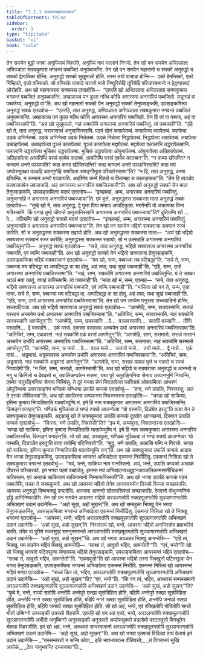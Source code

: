 ```yaml
---
title: "7.1.1 छसक्यपब्बज्जाकथा"
tableOfContents: false
sidebar:
  order: 1
type: "tipitaka"
basket: "vi"
book: "cula"
---
```



<DynamicBreadcrumb />

<Division number="330" book="cula">

<Paragraph number="1492" book="cula">
तेन समयेन बुद्धो भगवा अनुपियायं विहरति, अनुपियं नाम मल्लानं निगमो. तेन खो पन समयेन अभिञ्ञाता अभिञ्ञाता सक्यकुमारा भगवन्तं पब्बजितं अनुपब्बजन्ति. तेन खो पन समयेन महानामो च सक्को अनुरुद्धो च सक्को द्वेभातिका होन्ति. अनुरुद्धो सक्को सुखुमालो होति. तस्स तयो पासादा होन्ति—  एको हेमन्तिको, एको गिम्हिको, एको वस्सिको. सो वस्सिके पासादे चत्तारो मासे निप्पुरिसेहि तूरियेहि परिचारयमानो न हेट्ठापासादं ओरोहति. अथ खो महानामस्स सक्कस्स एतदहोसि—  “एतरहि खो अभिञ्ञाता अभिञ्ञाता सक्यकुमारा भगवन्तं पब्बजितं अनुपब्बजन्ति. अम्हाकञ्च पन कुला नत्थि कोचि अगारस्मा अनगारियं पब्बजितो. यन्नूनाहं वा पब्बजेय्यं, अनुरुद्धो वा”ति. अथ खो महानामो सक्को येन अनुरुद्धो सक्को तेनुपसङ्कमि, उपसङ्कमित्वा अनुरुद्धं सक्कं एतदवोच—  “एतरहि, तात अनुरुद्ध, अभिञ्ञाता अभिञ्ञाता सक्यकुमारा भगवन्तं पब्बजितं अनुपब्बजन्ति. अम्हाकञ्च पन कुला नत्थि कोचि अगारस्मा अनगारियं पब्बजितो. तेन हि त्वं वा पब्बज, अहं वा पब्बजिस्सामी”ति. “अहं खो सुखुमालो, नाहं सक्कोमि अगारस्मा अनगारियं पब्बजितुं. त्वं पब्बजाही”ति. “एहि खो ते, तात अनुरुद्ध, घरावासत्थं अनुसासिस्सामि. पठमं खेत्तं कसापेतब्बं. कसापेत्वा वपापेतब्बं. वपापेत्वा उदकं अभिनेतब्बं. उदकं अभिनेत्वा उदकं निन्नेतब्बं. उदकं निन्नेत्वा निद्धापेतब्बं. निद्धापेत्वा लवापेतब्बं. लवापेत्वा उब्बाहापेतब्बं. उब्बाहापेत्वा पुञ्जं कारापेतब्बं. पुञ्जं कारापेत्वा मद्दापेतब्बं. मद्दापेत्वा पलालानि उद्धरापेतब्बानि. पलालानि उद्धरापेत्वा भुसिका उद्धरापेतब्बा. भुसिकं उद्धरापेत्वा ओपुनापेतब्बं. ओपुनापेत्वा अतिहरापेतब्बं. अतिहरापेत्वा आयतिम्पि वस्सं एवमेव कातब्बं, आयतिम्पि वस्सं एवमेव कातब्बन्”ति. “न कम्मा खीयन्ति? न कम्मानं अन्तो पञ्ञायति? कदा कम्मा खीयिस्सन्ति? कदा कम्मानं अन्तो पञ्ञायिस्सति? कदा मयं अप्पोस्सुक्का पञ्चहि कामगुणेहि समप्पिता समङ्गीभूता परिचारेस्सामा”ति? “न हि, तात अनुरुद्ध, कम्मा खीयन्ति. न कम्मानं अन्तो पञ्ञायति. अखीणेव कम्मे पितरो च पितामहा च कालङ्कता”ति. “तेन हि त्वञ्ञेव घरावासत्थेन उपजानाहि. अहं अगारस्मा अनगारियं पब्बजिस्सामी”ति.
</Paragraph>

<Paragraph number="1493" book="cula">
अथ खो अनुरुद्धो सक्को येन माता तेनुपसङ्कमि, उपसङ्कमित्वा मातरं एतदवोच—  “इच्छामहं, अम्म, अगारस्मा अनगारियं पब्बजितुं. अनुजानाहि मं अगारस्मा अनगारियं पब्बज्जाया”ति. एवं वुत्ते, अनुरुद्धस्स सक्कस्स माता अनुरुद्धं सक्कं एतदवोच—  “तुम्हे खो मे, तात अनुरुद्ध, द्वे पुत्ता पिया मनापा अप्पटिकूला. मरणेनपि वो अकामका विना भविस्सामि. किं पनाहं तुम्हे जीवन्ते अनुजानिस्सामि अगारस्मा अनगारियं पब्बज्जाया”ति? दुतियम्पि खो …पे…  ततियम्पि खो अनुरुद्धो सक्को मातरं एतदवोच—  “इच्छामहं, अम्म, अगारस्मा अनगारियं पब्बजितुं. अनुजानाहि मं अगारस्मा अनगारियं पब्बज्जाया”ति.
</Paragraph>

<Paragraph number="1494" book="cula">
तेन खो पन समयेन भद्दियो सक्यराजा सक्यानं रज्जं कारेति. सो च अनुरुद्धस्स सक्कस्स सहायो होति. अथ खो अनुरुद्धस्स सक्कस्स माता—  “अयं खो भद्दियो सक्यराजा सक्यानं रज्जं कारेति; अनुरुद्धस्स सक्कस्स सहायो; सो न उस्सहति अगारस्मा अनगारियं पब्बजितुन्”ति—  अनुरुद्धं सक्कं एतदवोच—  “सचे, तात अनुरुद्ध, भद्दियो सक्यराजा अगारस्मा अनगारियं पब्बजति, एवं त्वम्पि पब्बजाही”ति. अथ खो अनुरुद्धो सक्को येन भद्दियो सक्यराजा तेनुपसङ्कमि, उपसङ्कमित्वा भद्दियं सक्यराजानं एतदवोच—  “मम खो, सम्म, पब्बज्जा तव पटिबद्धा”ति. “सचे ते, सम्म, पब्बज्जा मम पटिबद्धा वा अप्पटिबद्धा वा सा होतु, अहं तया; यथा सुखं पब्बजाही”ति. “एहि, सम्म, उभो अगारस्मा अनगारियं पब्बजिस्सामा”ति. “नाहं, सम्म, सक्कोमि अगारस्मा अनगारियं पब्बजितुन्ति. यं ते सक्का अञ्ञं मया कातुं, क्याहं करिस्सामि. त्वं पब्बजाही”ति. “माता खो मं, सम्म, एवमाह—  ‘सचे, तात अनुरुद्ध, भद्दियो सक्यराजा अगारस्मा अनगारियं पब्बजति, एवं त्वम्पि पब्बजाही’”ति. “भासिता खो पन ते, सम्म, एसा वाचा. सचे ते, सम्म, पब्बज्जा मम पटिबद्धा वा, अप्पटिबद्धा वा सा होतु, अहं तया; यथा सुखं पब्बजाही”ति. “एहि, सम्म, उभो अगारस्मा अनगारियं पब्बजिस्सामा”ति.
</Paragraph>

<Paragraph number="1495" book="cula">
तेन खो पन समयेन मनुस्सा सच्चवादिनो होन्ति, सच्चपटिञ्ञा. अथ खो भद्दियो सक्यराजा अनुरुद्धं सक्कं एतदवोच—  “आगमेहि, सम्म, सत्तवस्सानि. सत्तन्नं वस्सानं अच्चयेन उभो अगारस्मा अनगारियं पब्बजिस्सामा”ति. “अतिचिरं, सम्म, सत्तवस्सानि. नाहं सक्कोमि सत्तवस्सानि आगमेतुन्”ति. “आगमेहि, सम्म, छवस्सानि …पे…  पञ्चवस्सानि…  चत्तारि वस्सानि…  तीणि वस्सानि…  द्वे वस्सानि…  एकं वस्सं. एकस्स वस्सस्स अच्चयेन उभो अगारस्मा अनगारियं पब्बजिस्सामा”ति. “अतिचिरं, सम्म, एकवस्सं. नाहं सक्कोमि एकं वस्सं आगमेतुन्”ति. “आगमेहि, सम्म, सत्तमासे. सत्तन्नं मासानं अच्चयेन उभोपि अगारस्मा अनगारियं पब्बजिस्सामा”ति. “अतिचिरं, सम्म, सत्तमासा. नाहं सक्कोमि सत्तमासे आगमेतुन्”ति. “आगमेहि, सम्म, छ मासे …पे…  पञ्च मासे…  चत्तारो मासे…  तयो मासे…  द्वे मासे…  एकं मासं…  अड्ढमासं. अड्ढमासस्स अच्चयेन उभोपि अगारस्मा अनगारियं पब्बजिस्सामा”ति. “अतिचिरं, सम्म, अड्ढमासो. नाहं सक्कोमि अड्ढमासं आगमेतुन्”ति. “आगमेहि, सम्म, सत्ताहं यावाहं पुत्ते च भातरो च रज्जं निय्यादेमी”ति. “न चिरं, सम्म, सत्ताहो, आगमेस्सामी”ति.
</Paragraph>

</Division>
<Division number="331" book="cula">

<Paragraph number="1496" book="cula">
अथ खो भद्दियो च सक्यराजा अनुरुद्धो च आनन्दो च भगु च किमिलो च देवदत्तो च, उपालिकप्पकेन सत्तमा, यथा पुरे चतुरङ्गिनिया सेनाय उय्यानभूमिं निय्यन्ति, एवमेव चतुरङ्गिनिया सेनाय निय्यिंसु. ते दूरं गन्त्वा सेनं निवत्तापेत्वा परविसयं ओक्कमित्वा आभरणं ओमुञ्चित्वा उत्तरासङ्गेन भण्डिकं बन्धित्वा उपालिं कप्पकं एतदवोचुं—  “हन्द, भणे उपालि, निवत्तस्सु; अलं ते एत्तकं जीविकाया”ति. अथ खो उपालिस्स कप्पकस्स निवत्तन्तस्स एतदहोसि—  “चण्डा खो साकिया; इमिना कुमारा निप्पातिताति घातापेय्युम्पि मं. इमे हि नाम सक्यकुमारा अगारस्मा अनगारियं पब्बजिस्सन्ति. किमङ्गं पनाहन्”ति. भण्डिकं मुञ्चित्वा तं भण्डं रुक्खे आलग्गेत्वा “यो पस्सति, दिन्नंयेव हरतू”ति वत्वा येन ते सक्यकुमारा तेनुपसङ्कमि. अद्दसासुं खो ते सक्यकुमारा उपालिं कप्पकं दूरतोव आगच्छन्तं. दिस्वान उपालिं कप्पकं एतदवोचुं—  “किस्स, भणे उपालि, निवत्तेसी”ति? “इध मे, अय्यपुत्ता, निवत्तन्तस्स एतदहोसि—  ‘चण्डा खो साकिया; इमिना कुमारा निप्पातिताति घातापेय्युम्पि मं. इमे हि नाम सक्यकुमारा अगारस्मा अनगारियं पब्बजिस्सन्ति. किमङ्गं पनाहन्’ति. सो खो अहं, अय्यपुत्ता, भण्डिकं मुञ्चित्वा तं भण्डं रुक्खे आलग्गेत्वा ‘यो पस्सति, दिन्नञ्ञेव हरतू’ति वत्वा ततोम्हि पटिनिवत्तो”ति. “सुट्ठु, भणे उपालि, अकासि यम्पि न निवत्तो. चण्डा खो साकिया; इमिना कुमारा निप्पातिताति घातापेय्युम्पि तन्”ति.
</Paragraph>

<Paragraph number="1497" book="cula">
अथ खो सक्यकुमारा उपालिं कप्पकं आदाय येन भगवा तेनुपसङ्कमिंसु, उपसङ्कमित्वा भगवन्तं अभिवादेत्वा एकमन्तं निसीदिंसु. एकमन्तं निसिन्ना खो ते सक्यकुमारा भगवन्तं एतदवोचुं—  “मयं, भन्ते, साकिया नाम मानस्सिनो. अयं, भन्ते, उपालि कप्पको अम्हाकं दीघरत्तं परिचारको. इमं भगवा पठमं पब्बाजेतु. इमस्स मयं अभिवादनपच्चुट्ठानअञ्जलिकम्मसामीचिकम्मं करिस्साम. एवं अम्हाकं साकियानं साकियमानो निम्मानायिस्सती”ति.
</Paragraph>

<Paragraph number="1498" book="cula">
अथ खो भगवा उपालिं कप्पकं पठमं पब्बाजेसि, पच्छा ते सक्यकुमारे. अथ खो आयस्मा भद्दियो तेनेव अन्तरवस्सेन तिस्सो विज्जा सच्छाकासि. आयस्मा अनुरुद्धो दिब्बचक्खुं उप्पादेसि. आयस्मा आनन्दो सोतापत्तिफलं सच्छाकासि. देवदत्तो पोथुज्जनिकं इद्धिं अभिनिप्फादेसि.
</Paragraph>

</Division>
<Division number="332" book="cula">

<Paragraph number="1499" book="cula">
तेन खो पन समयेन आयस्मा भद्दियो अरञ्ञगतोपि रुक्खमूलगतोपि सुञ्ञागारगतोपि अभिक्खणं उदानं उदानेसि—  “अहो सुखं, अहो सुखन्”ति. अथ खो सम्बहुला भिक्खू येन भगवा तेनुपसङ्कमिंसु, उपसङ्कमित्वा भगवन्तं अभिवादेत्वा एकमन्तं निसीदिंसु. एकमन्तं निसिन्ना खो ते भिक्खू भगवन्तं एतदवोचुं—  “आयस्मा, भन्ते, भद्दियो अरञ्ञगतोपि रुक्खमूलगतोपि सुञ्ञागारगतोपि अभिक्खणं उदानं उदानेसि—  ‘अहो सुखं, अहो सुखन्’ति. निस्संसयं खो, भन्ते, आयस्मा भद्दियो अनभिरतोव ब्रह्मचरियं चरति. तंयेव वा पुरिमं रज्जसुखं समनुस्सरन्तो अरञ्ञगतोपि रुक्खमूलगतोपि सुञ्ञागारगतोपि अभिक्खणं उदानं उदानेसि—  ‘अहो सुखं, अहो सुखन्’”ति.
</Paragraph>

<Paragraph number="1500" book="cula">
अथ खो भगवा अञ्ञतरं भिक्खुं आमन्तेसि—  “एहि त्वं, भिक्खु, मम वचनेन भद्दियं भिक्खुं आमन्तेहि—  ‘सत्था तं, आवुसो भद्दिय, आमन्तेती’”ति. “एवं, भन्ते”ति खो सो भिक्खु भगवतो पटिस्सुत्वा येनायस्मा भद्दियो तेनुपसङ्कमि, उपसङ्कमित्वा आयस्मन्तं भद्दियं एतदवोच—  “सत्था तं, आवुसो भद्दिय, आमन्तेती”ति. “एवमावुसो”ति खो आयस्मा भद्दियो तस्स भिक्खुनो पटिस्सुत्वा येन भगवा तेनुपसङ्कमि, उपसङ्कमित्वा भगवन्तं अभिवादेत्वा एकमन्तं निसीदि. एकमन्तं निसिन्नं खो आयस्मन्तं भद्दियं भगवा एतदवोच—  “सच्चं किर त्वं, भद्दिय, अरञ्ञगतोपि रुक्खमूलगतोपि सुञ्ञागारगतोपि अभिक्खणं उदानं उदानेसि—  ‘अहो सुखं, अहो सुखन्’”ति? “एवं, भन्ते”ति. “किं पन त्वं, भद्दिय, अत्थवसं सम्पस्समानो अरञ्ञगतोपि रुक्खमूलगतोपि सुञ्ञागारगतोपि अभिक्खणं उदानं उदानेसि—  ‘अहो सुखं, अहो सुखन्’”ति? “पुब्बे मे, भन्ते, रञ्ञो सतोपि अन्तोपि अन्तेपुरे रक्खा सुसंविहिता होति, बहिपि अन्तेपुरे रक्खा सुसंविहिता होति, अन्तोपि नगरे रक्खा सुसंविहिता होति, बहिपि नगरे रक्खा सुसंविहिता होति, अन्तोपि जनपदे रक्खा सुसंविहिता होति, बहिपि जनपदे रक्खा सुसंविहिता होति. सो खो अहं, भन्ते, एवं रक्खितोपि गोपितोपि सन्तो भीतो उब्बिग्गो उस्सङ्की उत्रस्तो विहरामि. एतरहि खो पन अहं एको, भन्ते, अरञ्ञगतोपि रुक्खमूलगतोपि सुञ्ञागारगतोपि अभीतो अनुब्बिग्गो अनुस्सङ्की अनुत्रस्तो अप्पोस्सुक्को पन्नलोमो परदत्तवुत्तो मिगभूतेन चेतसा विहरामीति. इमं खो अहं, भन्ते, अत्थवसं सम्पस्समानो अरञ्ञगतोपि रुक्खमूलगतोपि सुञ्ञागारगतोपि अभिक्खणं उदानं उदानेमि—  ‘अहो सुखं, अहो सुखन्’”ति. अथ खो भगवा एतमत्थं विदित्वा तायं वेलायं इमं उदानं उदानेसि—
</Paragraph>

<Paragraph number="1501" type="verses" book="cula">
_“यस्सन्तरतो न सन्ति कोपा,_  
इति भवाभवतञ्च वीतिवत्तो;_  
_तं विगतभयं सुखिं असोकं,_  
_देवा नानुभवन्ति दस्सनाया”ति._
</Paragraph>
</Division>